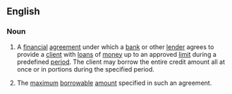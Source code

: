 ==English==
{{wikipedia}}

===Noun===
{{en-noun|sg=[[line]] [[of]] [[credit]]|pl=lines of credit}}

#{{finance}} A [[financial]] [[agreement]] under which a [[bank]] or other [[lender]] agrees to provide a [[client]] with [[loan]]s of [[money]] up to an approved [[limit]] during a predefined [[period]]. The client may borrow the entire credit amount all at once or in portions during the specified period.
#{{finance}} The [[maximum]] [[borrowable]] [[amount]] specified in such an agreement.